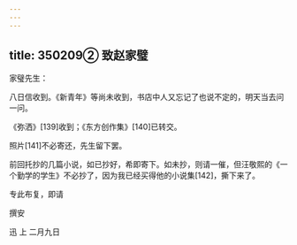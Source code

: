 ```yaml
---
---
---
```

title: 350209② 致赵家璧
---




家璧先生：

八日信收到。《新青年》等尚未收到，书店中人又忘记了也说不定的，明天当去问一问。

《弥洒》[139]收到；《东方创作集》[140]已转交。

照片[141]不必寄还，先生留下罢。

前回托抄的几篇小说，如已抄好，希即寄下。如未抄，则请一催，但汪敬熙的《一个勤学的学生》不必抄了，因为我已经买得他的小说集[142]，撕下来了。

专此布复，即请

撰安

迅 上 二月九日